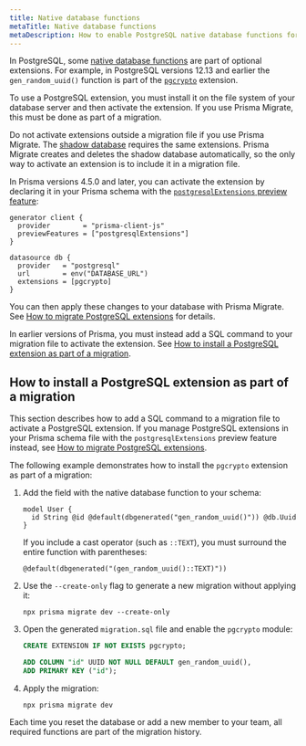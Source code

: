 ```yaml
---
title: Native database functions
metaTitle: Native database functions
metaDescription: How to enable PostgreSQL native database functions for projects that use Prisma Migrate.
---
```


<TopBlock>

In PostgreSQL, some [native database functions](/orm/prisma-schema/features-without-psl-equivalent#native-database-functions) are part of optional extensions. For example, in PostgreSQL versions 12.13 and earlier the `gen_random_uuid()` function is part of the [`pgcrypto`](https://www.postgresql.org/docs/10/pgcrypto.html) extension.

To use a PostgreSQL extension, you must install it on the file system of your database server and then activate the extension. If you use Prisma Migrate, this must be done as part of a migration.

<Admonition type="warning">

Do not activate extensions outside a migration file if you use Prisma Migrate. The [shadow database](/orm/prisma-migrate/understanding-prisma-migrate/shadow-database) requires the same extensions. Prisma Migrate creates and deletes the shadow database automatically, so the only way to activate an extension is to include it in a migration file.

</Admonition>

In Prisma versions 4.5.0 and later, you can activate the extension by declaring it in your Prisma schema with the [`postgresqlExtensions` preview feature](/orm/prisma-schema/postgresql-extensions):

```prisma file=schema.prisma highlight=3,9;add
generator client {
  provider        = "prisma-client-js"
  previewFeatures = ["postgresqlExtensions"]
}

datasource db {
  provider   = "postgresql"
  url        = env("DATABASE_URL")
  extensions = [pgcrypto]
}
```

You can then apply these changes to your database with Prisma Migrate. See [How to migrate PostgreSQL extensions](/orm/prisma-schema/postgresql-extensions#how-to-migrate-postgresql-extensions) for details.

In earlier versions of Prisma, you must instead add a SQL command to your migration file to activate the extension. See [How to install a PostgreSQL extension as part of a migration](#how-to-install-a-postgresql-extension-as-part-of-a-migration).

</TopBlock>

## How to install a PostgreSQL extension as part of a migration

This section describes how to add a SQL command to a migration file to activate a PostgreSQL extension. If you manage PostgreSQL extensions in your Prisma schema file with the `postgresqlExtensions` preview feature instead, see [How to migrate PostgreSQL extensions](/orm/prisma-schema/postgresql-extensions#how-to-migrate-postgresql-extensions).

The following example demonstrates how to install the `pgcrypto` extension as part of a migration:

1. Add the field with the native database function to your schema:

   ```prisma
   model User {
     id String @id @default(dbgenerated("gen_random_uuid()")) @db.Uuid
   }
   ```

   If you include a cast operator (such as `::TEXT`), you must surround the entire function with parentheses:

   ```prisma
   @default(dbgenerated("(gen_random_uuid()::TEXT)"))
   ```

1. Use the `--create-only` flag to generate a new migration without applying it:

   ```terminal
   npx prisma migrate dev --create-only
   ```

1. Open the generated `migration.sql` file and enable the `pgcrypto` module:

   ```sql
   CREATE EXTENSION IF NOT EXISTS pgcrypto;

   ADD COLUMN "id" UUID NOT NULL DEFAULT gen_random_uuid(),
   ADD PRIMARY KEY ("id");
   ```

1. Apply the migration:

   ```terminal
   npx prisma migrate dev
   ```

Each time you reset the database or add a new member to your team, all required functions are part of the migration history.
